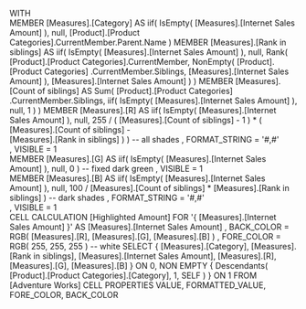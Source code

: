 WITH   
MEMBER [Measures].[Category] AS
	iif( IsEmpty( [Measures].[Internet Sales Amount] ),
	     null,
	     [Product].[Product Categories].CurrentMember.Parent.Name )
MEMBER [Measures].[Rank in siblings] AS
	iif( IsEmpty( [Measures].[Internet Sales Amount] ),
	     null,
		 Rank( [Product].[Product Categories].CurrentMember,
		       NonEmpty( [Product].[Product Categories]
					     .CurrentMember.Siblings,
						 [Measures].[Internet Sales Amount] ),
			   [Measures].[Internet Sales Amount] )
	   )
MEMBER [Measures].[Count of siblings] AS
	Sum( [Product].[Product Categories]
		 .CurrentMember.Siblings,
		 iif( IsEmpty( [Measures].[Internet Sales Amount] ),
	     null, 1 )
	   )
MEMBER [Measures].[R] AS
	iif( IsEmpty( [Measures].[Internet Sales Amount] ),
	     null,
		 255 / ( [Measures].[Count of siblings] - 1 ) *
		 ( [Measures].[Count of siblings] -  
           [Measures].[Rank in siblings] ) ) -- all shades
	, FORMAT_STRING = '#,#'    
	, VISIBLE = 1            
MEMBER [Measures].[G] AS
	iif( IsEmpty( [Measures].[Internet Sales Amount] ),
	     null, 0 ) -- fixed dark green
	, VISIBLE = 1            
MEMBER [Measures].[B] AS
	iif( IsEmpty( [Measures].[Internet Sales Amount] ),
	     null,
		 100 / [Measures].[Count of siblings] *
		 [Measures].[Rank in siblings] ) -- dark shades
	, FORMAT_STRING = '#,#'                
	, VISIBLE = 1            
CELL CALCULATION [Highlighted Amount]
FOR '{ [Measures].[Internet Sales Amount] }' AS
	[Measures].[Internet Sales Amount]
	, BACK_COLOR = 
	      RGB( [Measures].[R],
		       [Measures].[G],
		       [Measures].[B] )
	, FORE_COLOR = RGB( 255, 255, 255 ) -- white
SELECT
	{ [Measures].[Category],
	  [Measures].[Rank in siblings],
  	  [Measures].[Internet Sales Amount],
  	  [Measures].[R],
  	  [Measures].[G],
  	  [Measures].[B] } ON 0,
	NON EMPTY
	{ Descendants( [Product].[Product Categories].[Category],
		  		   1, SELF ) } ON 1
FROM
	[Adventure Works]
CELL PROPERTIES
	VALUE,
	FORMATTED_VALUE,
	FORE_COLOR,
	BACK_COLOR
